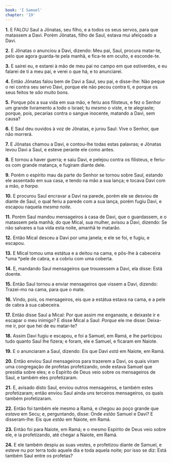 ```yaml
---
book: 'I Samuel'
chapter: '19'
---
```


**1.** E FALOU Saul a Jônatas, seu filho, e a todos os seus servos, para que matassem a Davi. Porém Jônatas, filho de Saul, estava mui afeiçoado a Davi.

**2.** E Jônatas o anunciou a Davi, dizendo: Meu pai, Saul, procura matar-te, pelo que agora guarda-te pela manhã, e fica-te em oculto, e esconde-te.

**3.** E sairei eu, e estarei à mão de meu pai no campo em que estiverdes, e eu falarei de ti a meu pai, e verei o que há, e to anunciarei.

**4.** Então Jônatas falou bem de Davi a Saul, seu pai, e disse-lhe: Não peque o rei contra seu servo Davi, porque ele não pecou contra ti, e porque os seus feitos te *são* muito bons.

**5.** Porque pôs a sua vida em sua mão, e feriu aos filisteus, e fez o Senhor *um* grande livramento a todo o Israel; tu *mesmo* o viste, e te alegraste; porque, pois, pecarias contra o sangue inocente, matando a Davi, sem causa?

**6.** E Saul deu ouvidos à voz de Jônatas, e jurou Saul: Vive o Senhor, que não morrerá.

**7.** E Jônatas chamou a Davi, e contou-lhe todas estas palavras; e Jônatas levou Davi a Saul, e esteve perante ele como antes.

**8.** E tornou a haver guerra; e saiu Davi, e pelejou contra os filisteus, e feriu-os com grande matança, e fugiram diante dele.

**9.** Porém o espírito mau da parte do Senhor se tornou sobre Saul, estando ele assentado em sua casa, e tendo na mão a sua lança; e tocava Davi com a mão, *a harpa*.

**10.** E procurou Saul encravar a Davi na parede, porém ele se desviou de diante de Saul, o qual feriu a parede com a sua lança, porém fugiu Davi, e escapou naquela *mesma noite.*

**11.** Porém Saul mandou mensageiros à casa de Davi, que o guardassem, e o matassem pela manhã; do que Mical, sua mulher, avisou a Davi, dizendo: Se não salvares a tua vida esta noite, amanhã te matarão.

**12.** Então Mical desceu a Davi por uma janela; e ele se foi, e fugiu, e escapou.

**13.** E Mical tomou uma estátua e a deitou na cama, e pôs-lhe à cabeceira *uma *pele de cabra, e a cobriu com uma coberta.

**14.** E, mandando Saul mensageiros que trouxessem a Davi, ela disse: Está doente.

**15.** Então Saul tornou a enviar mensageiros que vissem a Davi, dizendo: Trazei-mo na cama, para que o mate.

**16.** Vindo, pois, os mensageiros, eis que a estátua estava na cama, e a pele de cabra à sua cabeceira.

**17.** Então disse Saul a Mical: Por que assim me enganaste, e deixaste ir e escapar o meu inimigo? E disse Mical a Saul: *Porque* ele me disse: Deixa-me ir, por que hei de eu matar-te?

**18.** Assim Davi fugiu e escapou, e foi a Samuel, em Ramá, e lhe participou tudo quanto Saul lhe fizera; e foram, ele e Samuel, e ficaram em Naiote.

**19.** E o anunciaram a Saul, dizendo: Eis que Davi *está* em Naiote, em Ramá.

**20.** Então enviou Saul mensageiros para trazerem a Davi, os quais viram uma congregação de profetas profetizando, onde estava Samuel que presidia sobre eles; e o Espírito de Deus veio sobre os mensageiros de Saul, e também eles profetizaram.

**21.** E, avisado disto Saul, enviou outros mensageiros, e também estes profetizaram; então enviou Saul ainda uns terceiros mensageiros, os quais também profetizaram.

**22.** Então foi também ele mesmo a Ramá, e chegou ao poço grande que *estava* em Secu; e, perguntando, disse: Onde *estão* Samuel e Davi? E disseram-lhe: Eis que *estão* em Naiote, em Ramá.

**23.** Então foi para Naiote, em Ramá; e o mesmo Espírito de Deus veio sobre ele, e ia profetizando, até chegar a Naiote, em Ramá.

**24.** E ele também despiu as suas vestes, e profetizou diante de Samuel, e esteve nu por terra todo aquele dia e toda aquela noite; por isso se diz: Está também Saul entre os profetas?